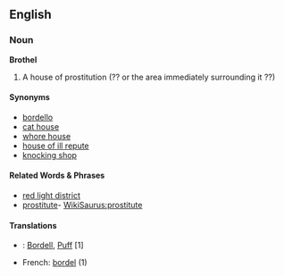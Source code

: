 == English ==
=== Noun ===
'''Brothel'''
# A house of prostitution (?? or the area immediately surrounding it ??)  

==== Synonyms ====
* [[bordello]]
* [[cat house]] 
* [[whore house]]
* [[house of ill repute]]
* [[knocking shop]]

====Related Words & Phrases====
* [[red light district]]
* [[prostitute]]- [[WikiSaurus:prostitute]]

==== Translations ====
* {{de}}: [[Bordell]], [[Puff]] [1]
* French: [[bordel]] (1)